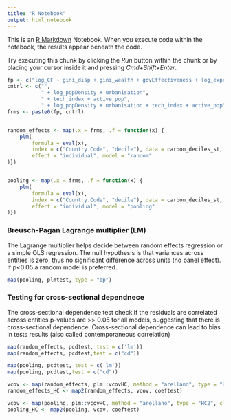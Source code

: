 ```yaml
---
title: "R Notebook"
output: html_notebook
---
```


This is an [R Markdown](http://rmarkdown.rstudio.com) Notebook. When you execute code within the notebook, the results appear beneath the code. 

Try executing this chunk by clicking the *Run* button within the chunk or by placing your cursor inside it and pressing *Cmd+Shift+Enter*. 

```r
fp <- c("log_CF ~ gini_disp + gini_wealth + govEffectiveness + log_expend")
cntrl <- c("", 
           " + log_popDensity + urbanisation", 
           " + tech_index + active_pop", 
           " + log_popDensity + urbanisation + tech_index + active_pop")
frms <- paste0(fp, cntrl)


random_effects <- map(.x = frms, .f = function(x) {
    plm(
        formula = eval(x),
        index = c("Country.Code", "decile"), data = carbon_deciles_st, 
        effect = "individual", model = "random"
)})


pooling <- map(.x = frms, .f = function(x) {
    plm(
        formula = eval(x),
        index = c("Country.Code", "decile"), data = carbon_deciles_st, 
        effect = "individual", model = "pooling"
)})
```


### Breusch-Pagan Lagrange multiplier (LM)
The Lagrange multiplier helps decide between random effects regression or a simple OLS regression. The null hypothesis is that variances across entities is zero, thus no significant difference across units (no panel effect). If p<0.05 a random model is preferred. 

```r
map(pooling, plmtest, type = "bp")
```


### Testing for cross-sectional dependnece
The cross-sectional dependence test check if the residuals are correlated across entities.p-values are >> 0.05 for all models, suggesting that there is cross-sectional dependence. Cross-sectional dependence can lead to bias in tests results (also called contemporaneous correlation)

```r
map(random_effects, pcdtest, test = c('lm'))
map(random_effects, pcdtest,test = c("cd"))
```
```r
map(pooling, pcdtest, test = c('lm'))
map(pooling, pcdtest,test = c("cd"))
```


```r
vcov <- map(random_effects, plm::vcovHC, method = "arellano", type = "HC2", cluster = "group") # Arellano
random_effects_HC <- map2(random_effects, vcov, coeftest)

vcov <- map(pooling, plm::vcovHC, method = "arellano", type = "HC2", cluster = "group") # Arellano
pooling_HC <- map2(pooling, vcov, coeftest)
```
